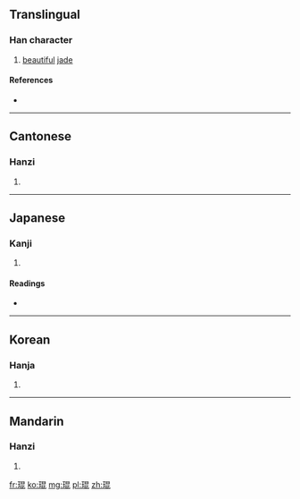 ==Translingual==

===Han character===
{{Han char|rn=96|rad=玉|as=08|sn=12|four=1611<sub>1</sub>|canj=一土日心心 (MGAPP)}}

# [[beautiful]] [[jade]]

====References====
* {{Han ref|kx=0734.260|dkj=21065|dj=1146.270|hdz=21121.090|uh=7428|ud=29736|bh=B562|bd=46434}}

----

==Cantonese==

===Hanzi===
{{yue-hanzi|jyut=|y=gwan1}}

# {{defn|lang=yue|sort=玉08}}

----

==Japanese==

===Kanji===
{{ja-kanji|grade=|rs=玉08}}

# {{defn|lang=ja|sort=玉08}}

====Readings====
* {{ja-readings|on=[[こん]] (kon)|kun=}}

----

==Korean==

===Hanja===
{{ko-hanja|hangeul=곤|eumhun=|rv=gon|mr=kon|y=kon}}

# {{defn|lang=ko|sort=玉08}}

----

==Mandarin==

===Hanzi===
{{cmn-hanzi|pin=[[kūn]] ([[kun1]])|wg=k'un<sup>1</sup>}}

# {{defn|lang=cmn|sort=玉08}}

[[fr:琨]]
[[ko:琨]]
[[mg:琨]]
[[pl:琨]]
[[zh:琨]]